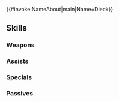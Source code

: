 {{#invoke:NameAbout|main|Name=Dieck}}{{HeroPage Tabs}}
{{Hero Infobox
|Name=Dieck
|Title=Wounded Tiger
|WeaponType=Green Axe
|MoveType=Infantry
|Origin=Fire Emblem: The Binding Blade
|Gender=Male
|actorEN=Christopher Bevins
|actorJP=帆世雄一
|artist=みく郎
|randomStartTime=2020-12-17T07:00:00Z
|additionDate=November 17, 2020
|releaseDate=November 17, 2020
|poolDate=December 7, 2020
|poolRarities=5
|cv1=5
|cv2=900400
|TagID=ディーク
|InternalID=589
|Properties=specRate_202308
|description=Head of the mercenary groups employed by Pherae, having once been a gladiator himself. Appears in Fire Emblem: The Binding Blade.
}}
{{Stats Page
|Lv1HP=18|Lv1ATK=10|Lv1SPD=9|Lv1DEF=10|Lv1RES=6
|GRHP=50|GRATK=70|GRSPD=60|GRDEF=60|GRRES=45
}}
==Skills==
===Weapons===
{{Weapons Table
|weapon1=Iron Axe
|weapon1Default=1
|weapon1Unlock=1
|weapon2=Steel Axe
|weapon2Default=2
|weapon2Unlock=2
|weapon3=Silver Axe
|weapon3Default=4
|weapon3Unlock=3
|weapon4=Tiger-Roar Axe
|weapon4Default=5
|weapon4Unlock=5
}}
===Assists===
{{Assists Table}}
===Specials===
{{Specials Table
|special1=New Moon
|special1Default=4
|special1Unlock=3
|special2=Luna
|special2Unlock=4
}}
===Passives===
{{Passives Table
|passiveA1=Close Def 1
|passiveA2=Close Def 2
|passiveA3=Close Def 3
|passiveA4=Close Def 4
|passiveA1Unlock=2
|passiveA2Unlock=3
|passiveA3Unlock=4
|passiveA4Unlock=5
|passiveB1=Null Follow-Up 1
|passiveB2=Null Follow-Up 2
|passiveB3=Null Follow-Up 3
|passiveB1Unlock=1
|passiveB2Unlock=2
|passiveB3Unlock=4
|passiveC1=Threaten Def 1
|passiveC2=Threat. Atk/Def 1
|passiveC3=Threat. Atk/Def 2
|passiveC4=Threat. Atk/Def 3
|passiveC1Unlock=2
|passiveC2Unlock=3
|passiveC3Unlock=4
|passiveC4Unlock=5
}}
{{Heroes Navbox}}